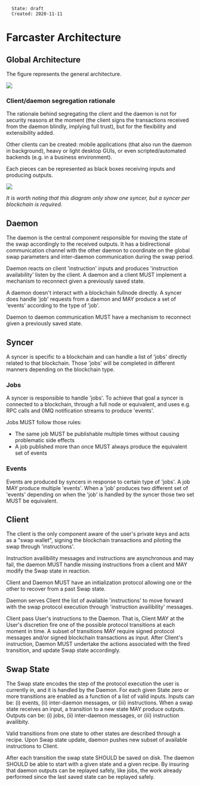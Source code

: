 <pre>
  State: draft
  Created: 2020-11-11
</pre>

=Farcaster Architecture=

==Global Architecture==

The figure represents the general architecture.

<img src="images/arch.png">

===Client/daemon segregation rationale===

The rationale behind segregating the client and the daemon is not for security
reasons at the moment (the client signs the transactions received from the
daemon blindly, implying full trust), but for the flexibility and extensibility
added.

Other clients can be created: mobile applications (that also run the daemon in
background), heavy or light desktop GUIs, or even scripted/automated backends
(e.g. in a business environment).

Each pieces can be represented as black boxes receiving inputs and producing
outputs.

<img src="images/arch-global.png">

''It is worth noting that this diagram only show one syncer, but a syncer per blockchain is required.''

==Daemon==

The daemon is the central component responsible for moving the state of the swap
accordingly to the received outputs. It has a bidirectional communication
channel with the other daemon to coordinate on the global swap parameters and
inter-daemon communication during the swap period.

Daemon reacts on client 'instruction' inputs and produces 'instruction
availability' listen by the client. A daemon and a client MUST implement a
mechanism to reconnect given a previously saved state.

A daemon doesn't interact with a blockchain fullnode directly. A syncer does
handle 'job' requests from a daemon and MAY produce a set of 'events' according
to the type of 'job'.

Daemon to daemon communication MUST have a mechanism to reconnect given a
previously saved state.

==Syncer==

A syncer is specific to a blockchain and can handle a list of 'jobs' directly
related to that blockchain. Those 'jobs' will be completed in different manners
depending on the blockchain type.

===Jobs===

A syncer is responsible to handle 'jobs'. To achieve that goal a syncer is
connected to a blockchain, through a full node or equivalent, and uses e.g. RPC
calls and 0MQ notification streams to produce 'events'.

Jobs MUST follow those rules:

* The same job MUST be publishable multiple times without causing problematic side effects
* A job published more than once MUST always produce the equivalent set of events

===Events===

Events are produced by syncers in response to certain type of 'jobs'. A job MAY
produce multiple 'events'. When a 'job' produces two different set of 'events'
depending on when the 'job' is handled by the syncer those two set MUST be
equivalent.

==Client==

The client is the only component aware of the user's private keys and acts as a
"swap wallet", signing the blockchain transactions and piloting the swap through
'instructions'.

Instruction availibility messages and instructions are asynchronous and may fail,
the daemon MUST handle missing instructions from a client and MAY modify the
Swap state in reaction.

Client and Daemon MUST have an initialization protocol allowing one or the other
to recover from a past Swap state.

Daemon serves Client the list of available 'instructions' to move forward with
the swap protocol execution through 'instruction availibility' messages.

Client pass User's instructions to the Daemon. That is, Client MAY at the User's
discretion fire one of the possible protocol transitions at each moment in time.
A subset of transitions MAY require signed protocol messages and/or signed
blockchain transactions as input. After Client's instruction, Daemon MUST
undertake the actions associated with the fired transition, and update Swap
state accordingly.

==Swap State==

The Swap state encodes the step of the protocol execution the user is currently
in, and it is handled by the Daemon. For each given State zero or more
transitions are enabled as a function of a list of valid inputs. Inputs can be:
(i) events, (ii) inter-daemon messages, or (iii) instructions. When a swap
state receives an input, a transition to a new state MAY produce outputs.
Outputs can be: (i) jobs, (ii) inter-daemon messages, or (iii) instruction
availibity.

Valid transitions from one state to other states are described through a recipe.
Upon Swap state update, daemon pushes new subset of available instructions to
Client.

After each transition the swap state SHOULD be saved on disk. The daemon SHOULD
be able to start with a given state and a given recipe. By insuring that daemon
outputs can be replayed safely, like jobs, the work already performed since the
last saved state can be replayed safely.

